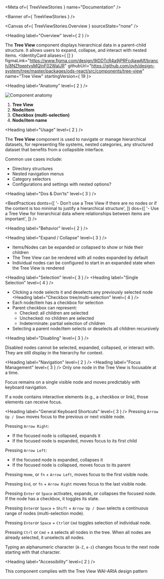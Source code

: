 
<Meta of={ TreeViewStories } name="Documentation" />

<Banner of={ TreeViewStories } />

<Canvas of={ TreeViewStories.Overview } sourceState="none" />

<Heading label="Overview" level={ 2 } />

The **Tree View** component displays hierarchical data in a parent-child structure. It allows users to expand, collapse, and interact with nested items.
<IdentityCard aliases={ [] }
              figmaLink="https://www.figma.com/design/9jDDTcR4a9jPRFcdjawAlf/branch/8NZfqeptysMQInF02WaIJR"
              githubUrl="https://github.com/ovh/design-system/tree/master/packages/ods-react/src/components/tree-view"
              name="Tree View"
              startingVersion={ 19 }>
</IdentityCard>

<Heading label="Anatomy" level={ 2 } />

![Component anatomy](components/tree-view/anatomy.png "Component anatomy")

1. **Tree View**
2. **Node/item**
3. **Checkbox (multi-selection)**
4. **Node/item name**

<Heading label="Usage" level={ 2 } />

The **Tree View** component is used to navigate or manage hierarchical datasets,
for representing file systems, nested categories, any structured dataset that benefits from a collapsible interface.

Common use cases include:
- Directory structures
- Nested navigation menus
- Category selectors
- Configurations and settings with nested options?

<Heading label="Dos & Don'ts" level={ 3 } />

<BestPractices
  donts={[
    '- Don’t use a Tree View if there are no nodes or if the content is too minimal to justify a hierarchical structure',
  ]}
  dos={[
    '- Use a Tree View for hierarchical data where relationships between items are important',
  ]}
/>

<Heading label="Behavior" level={ 2 } />

<Heading label="Expand / Collapse" level={ 3 } />
- Items/Nodes can be expanded or collapsed to show or hide their children
- The Tree View can be rendered with all nodes expanded by default
- Individual nodes can be configured to start in an expanded state when the Tree View is rendered

<Heading label="Selection" level={ 3 } />
<Heading label="Single Selection" level={ 4 } />
- Clicking a node selects it and deselects any previously selected node
<Heading label="Checkbox tree/multi-selection" level={ 4 } />
- Each node/item has a checkbox for selection
- Parent checkbox can represent:
  - Checked: all children are selected
  - Unchecked: no children are selected
  - Indeterminate: partial selection of children
- Selecting a parent node/item selects or deselects all children recursively

<Heading label="Disabling" level={ 3 } />

Disabled nodes cannot be selected, expanded, collapsed, or interact with. They are still display in the hierarchy for context.

<Heading label="Navigation" level={ 2 } />
<Heading label="Focus Management" level={ 3 } />
Only one node in the Tree View is focusable at a time.

Focus remains on a single visible node and moves predictably with keyboard navigation.

If a node contains interactive elements (e.g., a checkbox or link), those elements can receive focus.

<Heading label="General Keyboard Shortcuts" level={ 3 } />
Pressing `Arrow Up / Down` moves focus to the previous or next visible node.

Pressing `Arrow Right`:

- If the focused node is collapsed, expands it
- If the focused node is expanded, moves focus to its first child

Pressing `Arrow Left`:

- If the focused node is expanded, collapses it
- If the focused node is collapsed, moves focus to its parent

Pressing `Home`, or `fn` + `Arrow Left`, moves focus to the first visible node.

Pressing `End`, or `fn` + `Arrow Right` moves focus to the last visible node.

Pressing `Enter` or `Space` activates, expands, or collapses the focused node. If the node has a checkbox, it toggles its state.

Pressing `Enter`or `Space` + `Shift` + `Arrow Up / Down` selects a continuous range of nodes (multi-selection mode).

Pressing `Enter`or `Space` + `Ctrl`or `Cmd` toggles selection of individual node.

Pressing `Ctrl` or `Cmd` + `A` selects all nodes in the tree. When all nodes are already selected, it unselects all nodes.

Typing an alphanumeric character (`A-Z`, `a-z`) changes focus to the next node starting with that character.

<Heading label="Accessibility" level={ 2 } />

This component complies with the <ExternalLink href="https://www.w3.org/WAI/ARIA/apg/patterns/treeview/">Tree View WAI-ARIA design pattern</ExternalLink>
